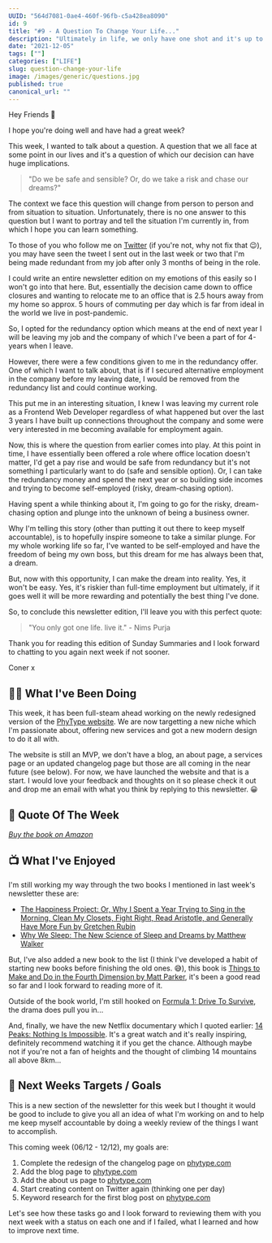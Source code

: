 ```yaml
---
UUID: "564d7081-0ae4-460f-96fb-c5a428ea8090"
id: 9
title: "#9 - A Question To Change Your Life..."
description: "Ultimately in life, we only have one shot and it's up to us to choose how to live it. In this week's edition, that's the thought I grapple with."
date: "2021-12-05"
tags: [""]
categories: ["LIFE"]
slug: question-change-your-life
image: /images/generic/questions.jpg
published: true
canonical_url: ""
---
```


Hey Friends 👋

I hope you're doing well and have had a great week?

This week, I wanted to talk about a question. A question that we all face at some point in our lives and it's a question of which our decision can have huge implications.

> "Do we be safe and sensible? Or, do we take a risk and chase our dreams?"

The context we face this question will change from person to person and from situation to situation. Unfortunately, there is no one answer to this question but I want to portray and tell the situation I'm currently in, from which I hope you can learn something.

To those of you who follow me on [Twitter](https://twitter.com/MrConerMurphy/) (if you're not, why not fix that 😉), you may have seen the tweet I sent out in the last week or two that I'm being made redundant from my job after only 3 months of being in the role.

I could write an entire newsletter edition on my emotions of this easily so I won't go into that here. But, essentially the decision came down to office closures and wanting to relocate me to an office that is 2.5 hours away from my home so approx. 5 hours of commuting per day which is far from ideal in the world we live in post-pandemic.

So, I opted for the redundancy option which means at the end of next year I will be leaving my job and the company of which I've been a part of for 4-years when I leave.

However, there were a few conditions given to me in the redundancy offer. One of which I want to talk about, that is if I secured alternative employment in the company before my leaving date, I would be removed from the redundancy list and could continue working.

This put me in an interesting situation, I knew I was leaving my current role as a Frontend Web Developer regardless of what happened but over the last 3 years I have built up connections throughout the company and some were very interested in me becoming available for employment again.

Now, this is where the question from earlier comes into play. At this point in time, I have essentially been offered a role where office location doesn't matter, I'd get a pay rise and would be safe from redundancy but it's not something I particularly want to do (safe and sensible option). Or, I can take the redundancy money and spend the next year or so building side incomes and trying to become self-employed (risky, dream-chasing option).

Having spent a while thinking about it, I'm going to go for the risky, dream-chasing option and plunge into the unknown of being a business owner.

Why I'm telling this story (other than putting it out there to keep myself accountable), is to hopefully inspire someone to take a similar plunge. For my whole working life so far, I've wanted to be self-employed and have the freedom of being my own boss, but this dream for me has always been that, a dream.

But, now with this opportunity, I can make the dream into reality. Yes, it won't be easy. Yes, it's riskier than full-time employment but ultimately, if it goes well it will be more rewarding and potentially the best thing I've done.

So, to conclude this newsletter edition, I'll leave you with this perfect quote:

> "You only got one life. live it." - Nims Purja

Thank you for reading this edition of Sunday Summaries and I look forward to chatting to you again next week if not sooner.

Coner x

## 🏃‍♂️ What I've Been Doing

This week, it has been full-steam ahead working on the newly redesigned version of the [PhyType website](http://phytype.com/). We are now targetting a new niche which I'm passionate about, offering new services and got a new modern design to do it all with.

The website is still an MVP, we don't have a blog, an about page, a services page or an updated changelog page but those are all coming in the near future (see below). For now, we have launched the website and that is a start. I would love your feedback and thoughts on it so please check it out and drop me an email with what you think by replying to this newsletter. 😀

## 💬 Quote Of The Week

<BlockQuoteAuthor
  quote="Fear of failure, I thought, will never be our downfall as a company. Not that any of us thought we wouldn’t fail; in fact we had every expectation that we would. But when we did fail, we had faith that we’d do it fast, learn from it, and be better for it."
  caption="Quote from Shoe Dog by Phil Knight"
/>

[_Buy the book on Amazon_](https://www.amazon.co.uk/Shoe-Dog-Memoir-Creator-NIKE/dp/1471146707)

## 📺 What I've Enjoyed

I'm still working my way through the two books I mentioned in last week's newsletter these are:

- [The Happiness Project: Or, Why I Spent a Year Trying to Sing in the Morning, Clean My Closets, Fight Right, Read Aristotle, and Generally Have More Fun by Gretchen Rubin](https://www.amazon.co.uk/Happiness-Project-Morning-Aristotle-Generally/dp/006158326X)
- [Why We Sleep: The New Science of Sleep and Dreams by Matthew Walker](https://www.amazon.co.uk/Why-We-Sleep-Science-Dreams/dp/B077XKJ3XJ/ref=sr_1_1?keywords=Why+We+sleep&qid=1638131443&qsid=259-0978597-0232805&s=books&sr=1-1&sres=0141983760%2CB08WSHFBF9%2C1717939015%2C0241984432%2C0578653702%2CB09M7BSLG4%2CB09HP82Y2J%2CB084DGWJYB%2C1611854679%2CB095GQGC1X%2CB08TQCY5JJ%2C1509836276%2C9123976977%2CB08DT1C66R%2C1647473497%2CB08244C76V&srpt=ABIS_BOOK)

But, I've also added a new book to the list (I think I've developed a habit of starting new books before finishing the old ones. 😅), this book is [Things to Make and Do in the Fourth Dimension by Matt Parker](https://www.amazon.co.uk/Things-Make-Do-Fourth-Dimension/dp/0141975865/ref=sr_1_3?crid=10LN827I5ZG9R&keywords=fourth+dimension&qid=1638726430&sprefix=fourth+di%2Caps%2C183&sr=8-3), it's been a good read so far and I look forward to reading more of it.

Outside of the book world, I'm still hooked on [Formula 1: Drive To Survive](https://www.netflix.com/gb/title/80204890), the drama does pull you in...

And, finally, we have the new Netflix documentary which I quoted earlier: [14 Peaks: Nothing Is Impossible](https://www.netflix.com/title/81464765). It's a great watch and it's really inspiring, definitely recommend watching it if you get the chance. Although maybe not if you're not a fan of heights and the thought of climbing 14 mountains all above 8km...

## 🎯 Next Weeks Targets / Goals

This is a new section of the newsletter for this week but I thought it would be good to include to give you all an idea of what I'm working on and to help me keep myself accountable by doing a weekly review of the things I want to accomplish.

This coming week (06/12 - 12/12), my goals are:

1. Complete the redesign of the changelog page on [phytype.com](http://phytype.com/)
2. Add the blog page to [phytype.com](http://phytype.com/)
3. Add the about us page to [phytype.com](http://phytype.com/)
4. Start creating content on Twitter again (thinking one per day)
5. Keyword research for the first blog post on [phytype.com](http://phytype.com/)

Let's see how these tasks go and I look forward to reviewing them with you next week with a status on each one and if I failed, what I learned and how to improve next time.
